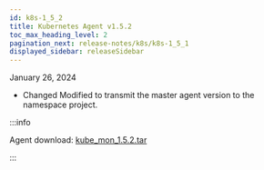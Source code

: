 ```yaml
---
id: k8s-1_5_2
title: Kubernetes Agent v1.5.2
toc_max_heading_level: 2
pagination_next: release-notes/k8s/k8s-1_5_1
displayed_sidebar: releaseSidebar
---
```


January 26, 2024

- <Status>Changed</Status> Modified to transmit the master agent version to the namespace project.

:::info

Agent download: [kube_mon_1.5.2.tar](https://repo.whatap.io/docker/kube_mon_1.5.2.tar)

:::
